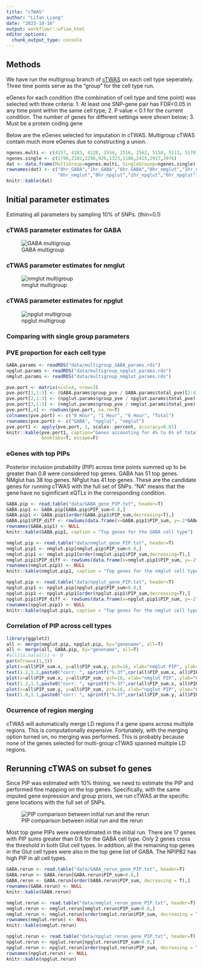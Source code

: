 ```yaml
---
title: "cTWAS"
author: "Lifan Liang"
date: "2023-10-16"
output: workflowr::wflow_html
editor_options:
  chunk_output_type: console
---
```


## Methods

We have run the multigroup branch of [cTWAS](https://github.com/xinhe-lab/ctwas) on each cell type seperately. Three time points serve as the "group" for the cell type run.

eGenes for each condition (the combination of cell type and time point) was selected with three criteria: 
1. At least one SNP-gene pair has FDR<0.05 in any time point within the same cell type; 
2. P value < 0.1 for the current condition. The number of genes for different settings were shown below; 
3. Must be a protein coding gene

Below are the eGenes selected for imputation in cTWAS. Multigroup cTWAS contain much more eGenes due to constructing a union.

```r
ngenes.multi <- c(4157, 4183, 4128, 2554, 2516, 2562, 5150, 5113, 5170)
ngenes.single <- c(1798,2182,2296,926,1323,1186,2415,2917,2976)
dat <- data.frame(MultiGroup=ngenes.multi, SingleGrouop=ngenes.single)
rownames(dat) <- c("0hr_GABA","1hr_GABA","6hr_GABA","0hr_nmglut","1hr_nmglut",
                   "6hr_nmglut","0hr_npglut","1hr_npglut","6hr_npglut")
knitr::kable(dat)
```

  
## Initial parameter estimates 

Estimating all parameters by sampling 10% of SNPs. (thin=0.1)

### cTWAS parameter estimates for GABA

![GABA multigroup](assets/GABA.png)


### cTWAS parameter estimates for nmglut

![nmglut multigroup](assets/nmglut.png)


### cTWAS parameter estimates for npglut

![npglut multigroup](assets/npglut.png)

### Comparing with single group parameters




### PVE proportion for each cell type

```r
GABA.params <- readRDS("data/multigroup_GABA_params.rds")
npglut.params <- readRDS("data/multigroup_npglut_params.rds")
nmglut.params <- readRDS("data/multigroup_nmglut_params.rds")

pve.port <- matrix(ncol=4, nrow=3)
pve.port[1,1:3] <- (GABA.params$group_pve / GABA.params$total_pve)[2:4]
pve.port[2,1:3] <- (npglut.params$group_pve / npglut.params$total_pve)[2:4]
pve.port[3,1:3] <- (nmglut.params$group_pve / nmglut.params$total_pve)[2:4]
pve.port[,4] <- rowSums(pve.port, na.rm=T)
colnames(pve.port) <- c("0 Hour", "1 Hour", "6 Hour", "Total")
rownames(pve.port) <- c("GABA", "npglut", "nmglut")
pve.port1 <- apply(pve.port, 1, scales::percent, accuracy=0.01)
knitr::kable(pve.port1, caption="Genes accounting for 4% to 6% of total explained variance.",
             booktabs=T, escape=F)
```

### eGenes with top PIPs

Posterior inclusion probability (PIP) across time points summed up to be greater than 0.8 were considered top genes. GABA has 51 top genes. NMglut has 38 top genes. NPglut has 41 top genes. These are the candidate genes for running cTWAS with the full set of SNPs. "NA" means that the gene have no siginificant eQTLs in the corresponding condition.

```r
GABA.pip <- read.table("data/GABA_gene_PIP.txt", header=T)
GABA.pip1 <- GABA.pip[GABA.pip$PIP_sum>0.8,]
GABA.pip1 <- GABA.pip1[order(GABA.pip1$PIP_sum,decreasing=T),]
GABA.pip1$PIP_diff <- rowSums(data.frame(x=GABA.pip1$PIP_sum, y=-2*GABA.pip1$PIP_0hr_GABA), na.rm=T)
rownames(GABA.pip1) <- NULL
knitr::kable(GABA.pip1, caption = "Top genes for the GABA cell type")
```

```r
nmglut.pip <- read.table("data/nmglut_gene_PIP.txt", header=T)
nmglut.pip1 <- nmglut.pip[nmglut.pip$PIP_sum>0.8,]
nmglut.pip1 <- nmglut.pip1[order(nmglut.pip1$PIP_sum,decreasing=T),]
nmglut.pip1$PIP_diff <- rowSums(data.frame(x=nmglut.pip1$PIP_sum, y=-2*nmglut.pip1$PIP_0hr_nmglut), na.rm=T)
rownames(nmglut.pip1) <- NULL
knitr::kable(nmglut.pip1, caption = "Top genes for the nmglut cell type")
```

```r
npglut.pip <- read.table("data/npglut_gene_PIP.txt", header=T)
npglut.pip1 <- npglut.pip[npglut.pip$PIP_sum>0.8,]
npglut.pip1 <- npglut.pip1[order(npglut.pip1$PIP_sum,decreasing=T),]
npglut.pip1$PIP_diff <- rowSums(data.frame(x=npglut.pip1$PIP_sum, y=-2*npglut.pip1$PIP_0hr_npglut), na.rm=T)
rownames(npglut.pip1) <- NULL
knitr::kable(npglut.pip1, caption = "Top genes for the nmglut cell type")
```

### Correlation of PIP across cell types

```r
library(ggplot2)
all <- merge(nmglut.pip, npglut.pip, by="genename", all=T)
all <- merge(all, GABA.pip, by="genename", all=T)
#all[is.na(all)] <- 0
par(mfrow=c(1,3))
plot(x=all$PIP_sum.x, y=all$PIP_sum.y, pch=16, xlab="nmglut PIP", ylab="npglut PIP")
text(1.2,1.2,paste0("corr: ", sprintf("%.3f",cor(all$PIP_sum.x, all$PIP_sum.y, use="complete.obs"))))
plot(x=all$PIP_sum.x, y=all$PIP_sum, pch=16, xlab="nmglut PIP", ylab="GABA")
text(1.2,1.1,paste0("corr: ", sprintf("%.3f",cor(all$PIP_sum.x, all$PIP_sum, use="complete.obs"))))
plot(x=all$PIP_sum.y, y=all$PIP_sum, pch=16, xlab="npglut PIP", ylab="GABA")
text(1.0,1.1,paste0("corr: ", sprintf("%.3f",cor(all$PIP_sum.y, all$PIP_sum, use="complete.obs"))))
```

### Ocurrence of region merging

cTWAS will automatically merge LD regions if a gene spans across multiple regions. This is computationally expensive. Fortunately, with the merging option turned on, no merging was performed. This is probably because none of the genes selected for multi-group cTWAS spanned multiple LD regions.

## Rerunning cTWAS on subset fo genes

Since PIP was estimated with 10% thining, we need to estimate the PIP and performed fine mapping on the top genes. Specifically, with the same imputed gene expression and group priors, we run cTWAS at the specific gene locations with the full set of SNPs.

![PIP comparison between initial run and the rerun](assets/rerun_vs_init.png)

Most top gene PIPs were overestimated in the initial run. There are 17 genes with PIP sums greater than 0.8 for the GABA cell type. Only 2 genes cross the threshold in both Glut cell types. In addition, all the remaining top genes in the Glut cell types were also in the top gene list of GABA. The NPIPB2 has high PIP in all cell types.

```r
GABA.rerun <- read.table("data/GABA_rerun_gene_PIP.txt", header=T)
GABA.rerun <- GABA.rerun[GABA.rerun$PIP_sum>0.8,]
GABA.rerun <- GABA.rerun[order(GABA.rerun$PIP_sum, decreasing = T),]
rownames(GABA.rerun) <- NULL
knitr::kable(GABA.rerun)
```

```r
nmglut.rerun <- read.table("data/nmglut_rerun_gene_PIP.txt", header=T)
nmglut.rerun <- nmglut.rerun[nmglut.rerun$PIP_sum>0.8,]
nmglut.rerun <- nmglut.rerun[order(nmglut.rerun$PIP_sum, decreasing = T),]
rownames(nmglut.rerun) <- NULL
knitr::kable(nmglut.rerun)
```

```r
npglut.rerun <- read.table("data/npglut_rerun_gene_PIP.txt", header=T)
npglut.rerun <- npglut.rerun[npglut.rerun$PIP_sum>0.8,]
npglut.rerun <- npglut.rerun[order(npglut.rerun$PIP_sum, decreasing = T),]
rownames(npglut.rerun) <- NULL
knitr::kable(npglut.rerun)
```


